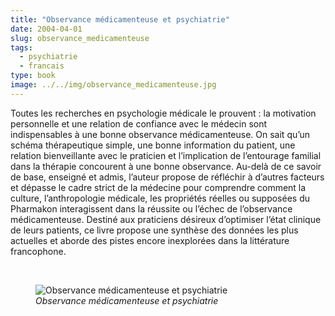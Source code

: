 ```yaml
---
title: "Observance médicamenteuse et psychiatrie"
date: 2004-04-01
slug: observance_medicamenteuse
tags:
  - psychiatrie
  - francais
type: book
image: ../../img/observance_medicamenteuse.jpg
---
```


Toutes les recherches en psychologie médicale le prouvent : la motivation personnelle et une relation de confiance avec le médecin sont indispensables à une bonne observance médicamenteuse.
On sait qu'un schéma thérapeutique simple, une bonne information du patient, une relation bienveillante avec le praticien et l'implication de l'entourage familial dans la thérapie concourent à une bonne observance.
Au-delà de ce savoir de base, enseigné et admis, l'auteur propose de réfléchir à d'autres facteurs et dépasse le cadre strict de la médecine pour comprendre comment la culture, l'anthropologie médicale, les propriétés réelles ou supposées du Pharmakon interagissent dans la réussite ou l'échec de l'observance médicamenteuse.
Destiné aux praticiens désireux d'optimiser l'état clinique de leurs patients, ce livre propose une synthèse des données les plus actuelles et aborde des pistes encore inexplorées dans la littérature francophone.

<br>

![_Observance médicamenteuse et psychiatrie_](../../img/observance_medicamenteuse.jpg)
